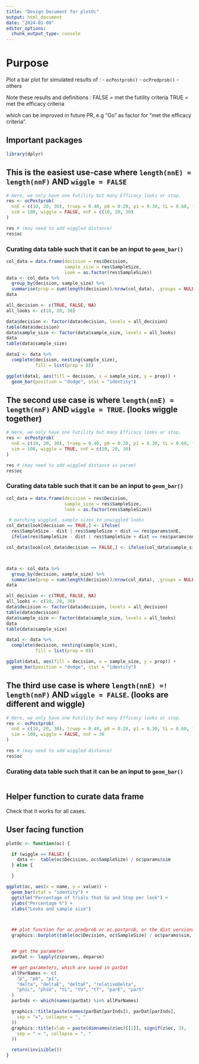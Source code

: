 ```yaml
---
title: "Design Document for plotOc"
output: html_document
date: "2024-01-08"
editor_options:
  chunk_output_type: console
---
```

# Purpose 
Plot a bar plot for simulated results of :
- `ocPostprob()`
- `ocPredprob()`
- others

Note these results and definitions :
FALSE = met the futility criteria
TRUE = met the efficacy criteria

which can be improved in future PR, e.g "Go" as factor for "met the efficacy criteria". 

## Important packages
```r
library(dplyr)
```

## This is the easiest use-case where `length(nnE) = length(nnF)` AND `wiggle = FALSE`

```r
# Here, we only have one Futility but many Efficacy looks or stop.
res <- ocPostprob(
  nnE = c(10, 20, 30), truep = 0.40, p0 = 0.20, p1 = 0.30, tL = 0.60, tU = 0.80, parE = c(1, 1),
  sim = 100, wiggle = FALSE, nnF = c(10, 20, 30)
)

res # (may need to add wiggled distance)
res$oc
```

### Curating data table such that it can be an input to `geom_bar()`

```r
col_data = data.frame(decision = res$Decision,
                      sample_size = res$SampleSize,
                      look = as.factor(res$SampleSize))
data <- col_data %>% 
  group_by(decision, sample_size) %>% 
  summarise(prop = sum(length(decision))/nrow(col_data), .groups = NULL) %>% as_tibble()
data

all_decision <- c(TRUE, FALSE, NA)
all_looks <- c(10, 20, 30)

data$decision <- factor(data$decision, levels = all_decision)
table(data$decision)
data$sample_size <- factor(data$sample_size, levels = all_looks)
data
table(data$sample_size)

data1 <- data %>%
  complete(decision, nesting(sample_size), 
           fill = list(prop = 0))

ggplot(data1, aes(fill = decision, x = sample_size, y = prop)) +
  geom_bar(position = "dodge", stat = "identity")
```

## The second use case is where `length(nnE) = length(nnF)` AND `wiggle = TRUE`. (looks wiggle together)

```r
# Here, we only have one Futility but many Efficacy looks or stop.
res <- ocPostprob(
  nnE = c(10, 20, 30), truep = 0.40, p0 = 0.20, p1 = 0.30, tL = 0.60, tU = 0.80, parE = c(1, 1),
  sim = 100, wiggle = TRUE, nnF = c(10, 20, 30)
)

res # (may need to add wiggled distance as param)
res$oc
```

### Curating data table such that it can be an input to `geom_bar()`

```r
col_data = data.frame(decision = res$Decision,
                      sample_size = res$SampleSize,
                      look = as.factor(res$SampleSize))

 # matching wiggled_ sample sizes to unwiggled looks
col_data$look[decision == TRUE,] <- ifelse(
  res$SampleSize - dist | res$SampleSize + dist == res$params$nnE, 
  ifelse(res$SampleSize - dist | res$SampleSize + dist == res$params$nnE[]))

col_data$look[col_data$decision == FALSE,] <- ifelse(col_data$sample_size == res$wiggled_nnrE, res$wiggled_nnrF, NA)



data <- col_data %>% 
  group_by(decision, sample_size) %>% 
  summarise(prop = sum(length(decision))/nrow(col_data), .groups = NULL) %>% as_tibble()
data

all_decision <- c(TRUE, FALSE, NA)
all_looks <- c(10, 20, 30)
data$decision <- factor(data$decision, levels = all_decision)
table(data$decision)
data$sample_size <- factor(data$sample_size, levels = all_looks)
data
table(data$sample_size)

data1 <- data %>%
  complete(decision, nesting(sample_size), 
           fill = list(prop = 0))

ggplot(data1, aes(fill = decision, x = sample_size, y = prop)) +
  geom_bar(position = "dodge", stat = "identity")
```

## The third use case is where `length(nnE) =! length(nnF)` AND `wiggle = FALSE`. (looks are different and wiggle)
```r
# Here, we only have one Futility but many Efficacy looks or stop.
res <- ocPostprob(
  nnE = c(10, 20, 30), truep = 0.40, p0 = 0.20, p1 = 0.30, tL = 0.60, tU = 0.80, parE = c(1, 1),
  sim = 100, wiggle = FALSE, nnF = 30
)

res # (may need to add wiggled distance)
res$oc
```

### Curating data table such that it can be an input to `geom_bar()`

```r
```

## Helper function to curate data frame

Check that it works for all cases.

## User facing function

```r
plotOc <- function(oc) {

  if (wiggle == FALSE) {
    data <-  table(oc$Decision, oc$SampleSize) / oc$params$sim
  } else {

  }

ggplot(oc, aes(x = name, y = value)) +
  geom_bar(stat = "identity") +
  ggtitle("Percentage of trials that Go and Stop per look") +
  ylabs("Percentage %") +
  xlabs("Looks and sample size")



  ## plot function for oc.predprob or oc.postprob, or the dist versions of them
  graphics::barplot(table(oc$Decision, oc$SampleSize) / oc$params$sim, beside = TRUE)


  ## get the parameter
  parDat <- lapply(z$params, deparse)

  ## get parameters, which are saved in parDat
  allParNames <- c(
    "p", "p0", "p1",
    "delta", "deltaE", "deltaF", "relativeDelta",
    "phiL", "phiU", "tL", "tU", "tT", "parE", "parS"
  )
  parInds <- which(names(parDat) %in% allParNames)

  graphics::title(paste(names(parDat[parInds]), parDat[parInds],
    sep = "=", collapse = ", "
  ))
  graphics::title(xlab = paste(dimnames(z$oc)[[2]], signif(z$oc, 3),
    sep = " = ", collapse = ", "
  ))

  return(invisible())
}
```
